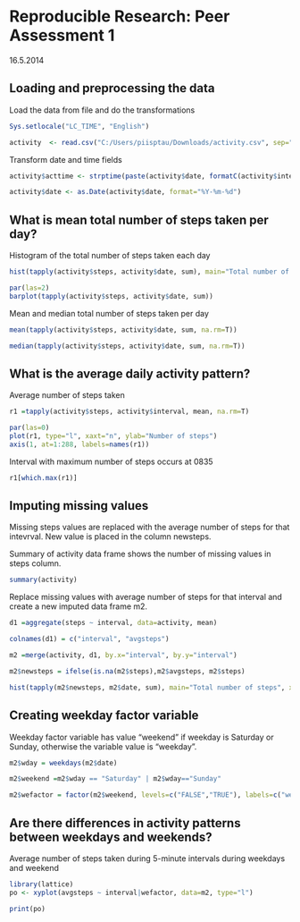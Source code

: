 # Reproducible Research: Peer Assessment 1

16.5.2014

## Loading and preprocessing the data

Load the data from file and do the transformations

```r

Sys.setlocale("LC_TIME", "English")

activity  <- read.csv("C:/Users/piisptau/Downloads/activity.csv", sep=",", header=T, stringsAsFactors=F)

````

Transform date and time fields

```r

activity$acttime <- strptime(paste(activity$date, formatC(activity$interval, width = 4, format = "d", flag = "0") ), format='%Y-%m-%d %H%M')

activity$date <- as.Date(activity$date, format="%Y-%m-%d")

```

##  What is mean total number of steps taken per day?

Histogram of the total number of steps taken each day

```r

hist(tapply(activity$steps, activity$date, sum), main="Total number of steps", xlab="Number of steps", ylab="Frequency")

par(las=2)
barplot(tapply(activity$steps, activity$date, sum))
```

Mean and median total number of steps taken per day

```r

mean(tapply(activity$steps, activity$date, sum, na.rm=T))

median(tapply(activity$steps, activity$date, sum, na.rm=T))


```

## What is the average daily activity pattern?

Average number of steps taken

```r

r1 =tapply(activity$steps, activity$interval, mean, na.rm=T)

par(las=0)
plot(r1, type="l", xaxt="n", ylab="Number of steps")
axis(1, at=1:288, labels=names(r1))

```

Interval with maximum number of steps occurs at 0835

```r
r1[which.max(r1)]
```

## Imputing missing values

Missing steps values are replaced with the average number of steps for that intevrval. New value is placed in the column newsteps.

Summary of activity data frame shows the number of missing values in steps column.

```r

summary(activity)

```

Replace missing values with average number of steps for that interval and create a new imputed data frame m2.

```r

d1 =aggregate(steps ~ interval, data=activity, mean)

colnames(d1) = c("interval", "avgsteps")

m2 =merge(activity, d1, by.x="interval", by.y="interval")

m2$newsteps = ifelse(is.na(m2$steps),m2$avgsteps, m2$steps)

hist(tapply(m2$newsteps, m2$date, sum), main="Total number of steps", xlab="Number of steps", ylab="Frequency")

```

## Creating weekday factor variable

Weekday factor variable has value "weekend" if weekday is Saturday or Sunday, otherwise the variable value is "weekday".

```r

m2$wday = weekdays(m2$date)

m2$weekend =m2$wday == "Saturday" | m2$wday=="Sunday"

m2$wefactor = factor(m2$weekend, levels=c("FALSE","TRUE"), labels=c("weekday","weekend"))


```

## Are there differences in activity patterns between weekdays and weekends?

Average number of steps taken during 5-minute intervals during weekdays and weekend

```r

library(lattice)
po <- xyplot(avgsteps ~ interval|wefactor, data=m2, type="l")

print(po)

```

